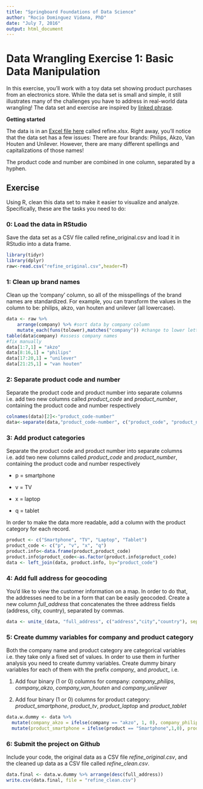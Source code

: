```yaml
---
title: "Springboard Foundations of Data Science"
author: "Rocio Dominguez Vidana, PhD"
date: "July 7, 2016"
output: html_document
---
```


# Data Wrangling Exercise 1: Basic Data Manipulation

In this exercise, you'll work with a toy data set showing product purchases from an electronics store. While the data set is small and simple, it still illustrates many of the challenges you have to address in real-world data wrangling! The data set and exercise are inspired by [linked phrase](http://d3-media.blogspot.nl/2013/11/how-to-refine-your-data.html).

**Getting started**

The data is in an [Excel file here](https://drive.google.com/file/d/0B9vKjeWdQHa5OE5UQ1k4TWJlelU/view) called refine.xlsx. Right away, you'll notice that the data set has a few issues:
There are four brands: Philips, Akzo, Van Houten and Unilever. However, there are many different spellings and capitalizations of those names!

The product code and number are combined in one column, separated by a hyphen.
 
## Exercise

Using R, clean this data set to make it easier to visualize and analyze. Specifically, these are the tasks you need to do:

### 0: Load the data in RStudio

Save the data set as a CSV file called refine_original.csv and load it in RStudio into a data frame.

```r
library(tidyr)
library(dplyr)
raw<-read.csv("refine_original.csv",header=T)

```

### 1: Clean up brand names

Clean up the 'company' column, so all of the misspellings of the brand names are standardized. For example, you can transform the values in the column to be: philips, akzo, van houten and unilever (all lowercase).

```r
data <- raw %>%
    arrange(company) %>% #sort data by company column
    mutate_each(funs(tolower),matches("company")) #change to lower letters company column
table(data$company) #assess company names
#fix manually
data[1:7,1] = "akzo"
data[8:16,1] = "philips"
data[17:20,1] = "unilever"
data[21:25,1] = "van houten"
```


### 2: Separate product code and number

Separate the product code and product number into separate columns i.e. add two new columns called *product_code* and *product_number*, containing the product code and number respectively

```r
colnames(data)[2]<-"product_code-number"
data<-separate(data,"product_code-number", c("product_code", "product_number"), sep = "-")

```

### 3: Add product categories

Separate the product code and product number into separate columns i.e. add two new columns called *product_code* and *product_number*, containing the product code and number respectively

* p = smartphone

* v = TV

* x = laptop

* q = tablet

In order to make the data more readable, add a column with the product category for each record.

```r
product <- c("Smartphone", "TV", "Laptop", "Tablet")
product_code <- c("p", "v", "x", "q")
product.info<-data.frame(product,product_code)
product.info$product_code<-as.factor(product.info$product_code)
data <- left_join(data, product.info, by="product_code")
```

### 4: Add full address for geocoding

You'd like to view the customer information on a map. In order to do that, the addresses need to be in a form that can be easily geocoded. Create a new column *full_address* that concatenates the three address fields (address, city, country), separated by commas.

```r
data <- unite_(data, "full_address", c("address","city","country"), sep=", ", remove = FALSE)
```

### 5: Create dummy variables for company and product category

Both the company name and product category are categorical variables i.e. they take only a fixed set of values. In order to use them in further analysis you need to create dummy variables. Create dummy binary variables for each of them with the prefix *company_* and *product_* i.e.

1. Add four binary (1 or 0) columns for company: *company_philips*, *company_akzo*, *company_van_houten* and *company_unilever*

2. Add four binary (1 or 0) columns for product category: *product_smartphone*, *product_tv*, *product_laptop* and *product_tablet*

```r
data.w.dummy <- data %>% 
  mutate(company_akzo = ifelse(company == "akzo", 1, 0), company_philips = ifelse(company == "philips", 1,0), company_unilever = ifelse(company == "unilever",1,0), company_van_houten = ifelse(company == "van houten", 1,0)) %>% 
  mutate(product_smartphone = ifelse(product == "Smartphone",1,0), product_tablet = ifelse(product == "Tablet",1,0), product_tv = ifelse(product == "TV",1,0), product_laptop = ifelse(product == "Laptop",1,0))

```

### 6: Submit the project on Github

Include your code, the original data as a CSV file *refine_original.csv*, and the cleaned up data as a CSV file called *refine_clean.csv*.

```r
data.final <- data.w.dummy %>% arrange(desc(full_address))
write.csv(data.final, file = "refine_clean.csv")
```
